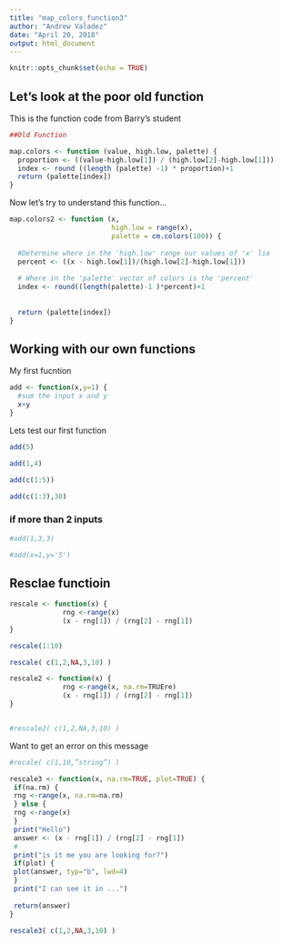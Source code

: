 ```yaml
---
title: "map_colors_function3"
author: "Andrew Valadez"
date: "April 20, 2018"
output: html_document
---
```


```r
knitr::opts_chunk$set(echo = TRUE)
```

## Let's look at the poor old function

This is the function code from Barry's student
```r
##Old Function

map.colors <- function (value, high.low, palette) {
  proportion <- ((value-high.low[1]) / (high.low[2]-high.low[1]))
  index <- round ((length (palette) -1) * proportion)+1
  return (palette[index])
}
```


Now let's try to understand this function...

```r
map.colors2 <- function (x, 
                         high.low = range(x), 
                         palette = cm.colors(100)) {
  
  #Determine where in the 'high.low' range our values of 'x' lie
  percent <- ((x - high.low[1])/(high.low[2]-high.low[1]))
  
  # Where in the 'palette' vector of colors is the 'percent'
  index <- round((length(palette)-1 )*percent)+1
  
  
  return (palette[index])
}
```

## Working with our own functions

My first fucntion

```r
add <- function(x,y=1) {
  #sum the input x and y
  x+y
}
```


Lets test our first function

```r
add(5)
```

```r
add(1,4)
```





```r
add(c(1:5))
```

```r
add(c(1:3),30)
```
### if more than 2 inputs
```r
#add(1,3,3)
```

```r
#add(x=1,y='5')
```



## Resclae functioin

```r
rescale <- function(x) {
             rng <-range(x)
             (x - rng[1]) / (rng[2] - rng[1])
}
```


```r
rescale(1:10)
```

```r
rescale( c(1,2,NA,3,10) )
```

```r
rescale2 <- function(x) {
             rng <-range(x, na.rm=TRUEre)
             (x - rng[1]) / (rng[2] - rng[1])
}



```

```r
#rescale2( c(1,2,NA,3,10) )
```

Want to get an error on this message 
```r
#recale( c(1,10,”string”) )
```



```r
rescale3 <- function(x, na.rm=TRUE, plot=TRUE) {
 if(na.rm) {
 rng <-range(x, na.rm=na.rm)
 } else {
 rng <-range(x)
 }
 print("Hello")
 answer <- (x - rng[1]) / (rng[2] - rng[1])
 #
 print("is it me you are looking for?")
 if(plot) {
 plot(answer, typ="b", lwd=4) 
 }
 print("I can see it in ...")
 
 return(answer)
}
```





```r
rescale3( c(1,2,NA,3,10) )
```


